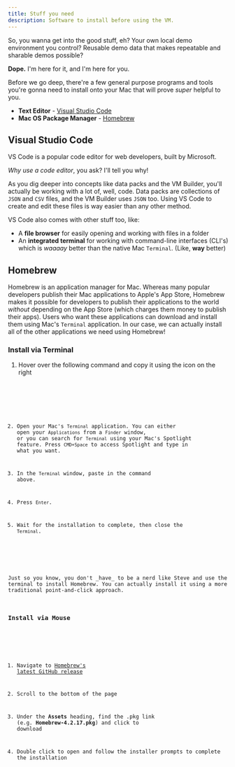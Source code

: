 ```yaml
---
title: Stuff you need
description: Software to install before using the VM.
---
```




So, you wanna get into the good stuff, eh? Your own local demo environment you control? Reusable demo data that makes repeatable and sharable demos possible?

**Dope.** I'm here for it, and I'm here for you.

Before we go deep, there're a few general purpose programs and tools you're gonna need to install onto your Mac that will prove _super_ helpful to you.

- **Text Editor** - <a href="https://code.visualstudio.com/" target="_blank">Visual Studio Code</a>
- **Mac OS Package Manager** - <a href="https://brew.sh/" target="_blank">Homebrew</a>

## Visual Studio Code

VS Code is a popular code editor for web developers, built by Microsoft. 

_Why use a code editor_, you ask? I'll tell you why!

As you dig deeper into concepts like data packs and the VM Builder, you'll actually be working with a lot of, well, code. Data packs are collections of `JSON` and `CSV` files, and the VM Builder uses `JSON` too.  Using VS Code to create and edit these files is way easier than any other method.

VS Code also comes with other stuff too, like:

- A **file browser** for easily opening and working with files in a folder
- An **integrated terminal** for working with command-line interfaces (CLI's) which is _waaaay_ better than the native Mac `Terminal`. (Like, **way** better)

## Homebrew

Homebrew is an application manager for Mac. Whereas many popular developers publish their Mac applications to Apple's App Store, Homebrew makes it possible for developers to publish their applications to the world _without_ depending on the App Store (which charges them money to publish their apps). Users who want these applications can download and install them using Mac's `Terminal` application. In our case, we can actually install all of the other applications we need using Homebrew!

### Install via Terminal
<Steps>

1. Hover over the following command and copy it using the icon on the right

</Steps>

<Code code={installHomebrewCode} lang="bash" title={codeTitle} />

<Steps>

2. Open your Mac's `Terminal` application.  You can either open your `Applications` from a `Finder` window, or you can search for `Terminal` using your Mac's Spotlight feature.  Press `CMD+Space` to access Spotlight and type in what you want.

3. In the `Terminal` window, paste in the command above.

4. Press `Enter`.

5. Wait for the installation to complete, then close the `Terminal`.

</Steps>

<Aside type='tip'>
Just so you know, you don't _have_ to be a nerd like Steve and use the terminal to install Homebrew. You can actually install it using a more traditional point-and-click approach.
</Aside>

### Install via Mouse
<Steps>

1. Navigate to [Homebrew's latest GitHub release](https://github.com/Homebrew/brew/releases/latest)

2. Scroll to the bottom of the page

3. Under the **Assets** heading, find the .pkg link (e.g. **Homebrew-4.2.17.pkg**) and click to download

4. Double click to open and follow the installer prompts to complete the installation

</Steps>